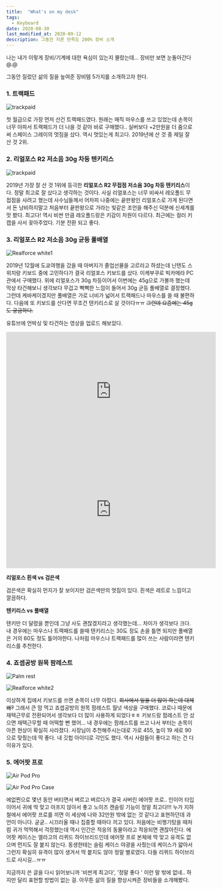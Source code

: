 ```yaml
---
title:  "What's on my desk"
tags: 
  - Keyboard
date: 2020-08-30
last_modified_at: 2020-09-12
description: 그동안 지른 만족도 200% 장비 소개
---
```


나는 내가 이렇게 장비/기계에 대한 욕심이 있는지 몰랐는데... 장비만 보면 눈돌아간다 @.@

그동안 질렀던 삶의 질을 높여준 장비템 5가지를 소개하고자 한다. 


### 1. 트랙패드

![trackpaid](./trackpad.jpg)

첫 월급으로 가장 먼저 산건 트랙패드였다. 원래는 매직 마우스를 쓰고 있었는데 손목이 너무 아파서 트랙패드가 더 나을 것 같아 바로 구매했다.. 실버보다 +2만원을 더 줌으로써 스페이스 그레이의 멋짐을 샀다. 역시 멋있는게 최고다.  2019년에 산 것 중 제일 잘 산 것 2위.

### 2. 리얼포스 R2 저소음 30g 차등 텐키리스

![trackpaid](./realforce-black.jpg)

2019년 가장 잘 산 것 1위에 등극한 **리얼포스 R2 무접점 저소음 30g 차등 텐키리스**이다. 정말 최고로 잘 샀다고 생각하는 것이다. 사실 리얼포스는 너무 비싸서 레오폴드 무접점을 사려고 했는데 사수님들께서 어차피 나중에는 끝판왕인 리얼포스로 가게 된다면서 돈 낭비하지말고 처음부터 끝판왕으로 가라는 빛같은 조언을 해주신 덕분에 신세계를 맛 봤다. 최고다! 역시 비싼 만큼 레오폴드랑은 키감이 차원이 다르다. 최근에는 컬러 키캡을 사서 꽂아주었다. 기분 전환 되고 좋다.


### 3. 리얼포스  R2 저소음 30g 균등 풀배열

![Realforce white1](./realforce-white1.jpg)

2019년 12월에 도쿄여행을 갔을 때 아버지가 졸업선물을 고르라고 하셨는데 닌텐도 스위치랑 키보드 중에 고민하다가 결국 리얼포스 키보드를 샀다. 이케부쿠로 빅카메라 PC관에서 구매했다. 위에 리얼포스가 30g 차등이어서 이번에는 45g으로 가볼까 했는데 막상 타건해보니 생각보다 무겁고 뻑뻑한 느낌이 들어서 30g 균등 풀배열로 결정했다. 그런데 케바케이겠지만 풀배열은 가로 너비가 넓어서 트랙패드나 마우스를 쓸 때 불편하다. 다음에 또 키보드를 산다면 무조건 텐키리스로 살 것이다ㅠㅠ ~~그런데 요즘에는 45g도 궁금하다.~~

유튜브에 언박싱 및 타건하는 영상을 업로드 해보았다.

<iframe width="560" height="315" src="https://www.youtube.com/embed/2xzZYo7TpGw" frameborder="0" allow="accelerometer; autoplay; encrypted-media; gyroscope; picture-in-picture" allowfullscreen></iframe>

<iframe width="560" height="315" src="https://www.youtube.com/embed/M-zcD9_4PdQ" frameborder="0" allow="accelerometer; autoplay; encrypted-media; gyroscope; picture-in-picture" allowfullscreen></iframe>




**리얼포스 흰색 vs 검은색**

검은색은 확실히 먼지가 잘 보이지만 검은색만의 멋짐이 있다.
흰색은 레트로 느낌이고 깔끔하다.


**텐키리스 vs 풀배열**

텐키만 더 달렸을 뿐인데 그냥 사도 괜찮겠지라고 생각했는데... 차이가 생각보다 크다.
내 경우에는 마우스나 트랙패드를 쓸때 텐키리스는 30도 정도 손을 틀면 되지만 풀배열은 거의  60도 정도 틀어야한다.
나처럼 마우스나 트랙패드를 많이 쓰는 사람이라면 텐키리스를 추천한다.



### 4. 죠셉공방 원목 팜레스트

![Palm rest](./palm-rest.jpg)

![Realforce white2](./realforce-white2.jpg)

이상하게 집에서 키보드를 쓰면 손목이 너무 아팠다. ~~회사에서 일을 더 많이 하는데 대체 왜?~~ 그래서 큰 맘 먹고 죠셉공방의 원목 팜레스트 월넛 색상을 구매했다. 코로나 때문에 재택근무로 전환되어서 생각보다 더 많이 사용하게 되었다ㅎㅎ 키보드랑 팜레스트 안 샀으면 재택근무할 때 어떡할 뻔 했어... 내 경우에는 팜레스트를 쓰고 나서 부터는 손목이 아픈 현상이 확실히 사라졌다. 사장님이 추천해주시는대로 가로 455, 높이 19 세로 90 으로 맞췄는데 딱 좋다. 내 깃헙 아이디로 각인도 했다. 역시 사람들이 좋다고 하는 건  다 이유가 있다.



### 5. 에어팟 프로

![Air Pod Pro](./airpod-pro.jpg)

![Air Pod Pro Case](./airpod-pro-case.jpg)

에없찐으로 몇년 동안 버티면서 벼르고 벼르다가 결국 사버린 에어팟 프로.. 인이어 타입이어서 귀에 딱 맞고 아프지 않아서 좋고 노이즈 캔슬링 기능이 정말 최고다!!! 누가 지하철에서 에어팟 프로를 끼면 이 세상에 나와 32만원 밖에 없는 것 같다고 표현하던데 과언이 아니다. 굳굳.. 시끄러울 때나 집중할 때마다 끼고 있다. 처음에는 비행기탔을 때처럼 귀가 먹먹해서 걱정했는데 역시 인간은 적응의 동물이라고 적응되면 괜찮아진다. 에어팟 케이스는 엘라고의 리퀴드 하이브리드인데 에어팟 프로 본체에 딱 맞고 유격도 없으며 먼지도 잘 붙지 않는다. 동생한테는 슬림 케이스 야광을 사줬는데 케이스가 얇아서 그런지 확실히 유격이 많이 생겨서 딱 붙지도 않아 정말 별로였다. 다들 리퀴드 하이브리드로 사시길...ㅠㅠ



지금까지 쓴 글을 다시 읽어보니까 '비싼게 최고다', '정말 좋다 ' 이런 말 밖에 없네.. 하지만 달리 표현할 방법이 없는 걸. 아무튼 삶의 질을 향상시켜준 장비들을 소개해봤다.